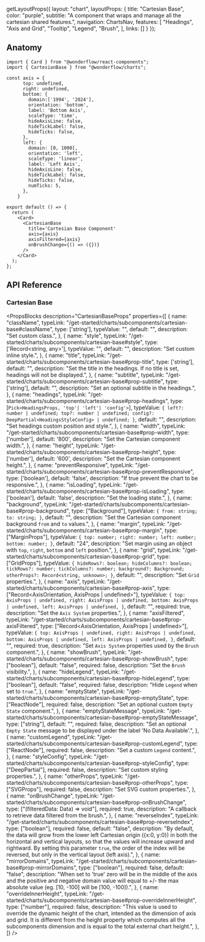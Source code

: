 
  getLayoutProps({
    layout: "chart",
    layoutProps: {
      title: "Cartesian Base",
      color: "purple",
      subtitle: "A component that wraps and manage all the cartesian shared features.",
      navigation: ChartsNav,
      features: [
        "Headings",
        "Axis and Grid",
        "Tooltip",
        "Legend",
        "Brush",
      ],
      links: []
    }
  });

<CartesianBaseExample />

## Anatomy

```tsx lines="31-36"
import { Card } from "@wonderflow/react-components";
import { CartesianBase } from "@wonderflow/charts";

const axis = {
      top: undefined,
      right: undefined,
      bottom: {
        domain:['1994', '2024'],
        orientation: 'bottom',
        label: 'Bottom Axis',
        scaleType: 'time',
        hideAxisLine: false,
        hideTickLabel: false,
        hideTicks: false,
      },
      left: {
        domain: [0, 1000],
        orientation: 'left',
        scaleType: 'linear',
        label: 'Left Axis',
        hideAxisLine: false,
        hideTickLabel: false,
        hideTicks: false,
        numTicks: 5,
      },
    }

export default () => {
  return (
    <Card>
      <CartesianBase
        title='Cartesian Base Component'
        axis={axis}
        axisFiltered={axis}
        onBrushChange={() => ({})}
      />
    </Card>
  );
};
```

## API Reference

### Cartesian Base

<PropsBlocks
  description="CartesianBaseProps"
  properties={[
    {
      name: "className",
      typeLink: "/get-started/charts/subcomponents/cartesian-base#className",
      type: ['string'],
      typeValue: "",
      default: "",
      description: "Set custom class.",
    },
    {
      name: "style",
      typeLink: "/get-started/charts/subcomponents/cartesian-base#style",
      type: ['Record<string, any>'],
      typeValue: "",
      default: "",
      description: "Set custom inline style.",
    },
    {
      name: "title",
      typeLink: "/get-started/charts/subcomponents/cartesian-base#prop-title",
      type: ['string'],
      default: "",
      description: "Set the title in the headings. If no title is set, headings will not be displayed.",
    },
    {
      name: "subtitle",
      typeLink: "/get-started/charts/subcomponents/cartesian-base#prop-subtitle",
      type: ['string'],
      default: "",
      description: "Set an optional subtitle in the headings.",
    },
    {
      name: "headings",
      typeLink: "/get-started/charts/subcomponents/cartesian-base#prop-headings",
      type: [`Pick<HeadingsProps, 'top'| 'left'| 'config'>`],
      typeValue:
`{
  left?: number | undefined;
  top?: number | undefined;
  config?: DeepPartial<HeadingsStyleConfig> | undefined;
}`,
      default: "",
      description: "Set headings custom position and style.",
    },
    {
      name: "width",
      typeLink: "/get-started/charts/subcomponents/cartesian-base#prop-width",
      type: ['number'],
      default: '800',
      description: "Set the Cartesian component width.",
    },
    {
      name: "height",
      typeLink: "/get-started/charts/subcomponents/cartesian-base#prop-height",
      type: ['number'],
      default: '600',
      description: "Set the Cartesian component height.",
    },
    {
      name: "preventResponsive",
      typeLink: "/get-started/charts/subcomponents/cartesian-base#prop-preventResponsive",
      type: ['boolean'],
      default: 'false',
      description: "If true prevent the chart to be responsive.",
    },
    {
      name: "isLoading",
      typeLink: "/get-started/charts/subcomponents/cartesian-base#prop-isLoading",
      type: ['boolean'],
      default: 'false',
      description: "Set the loading state.",
    },
    {
      name: "background",
      typeLink: "/get-started/charts/subcomponents/cartesian-base#prop-background",
      type: ["Background"],
      typeValue:
`{
  from: string;
  to: string;
}`,
      default: "",
      description: "Set the Cartesian component background `from` and `to` values.",
    },
    {
      name: "margin",
      typeLink: "/get-started/charts/subcomponents/cartesian-base#prop-margin",
      type: ["MarginProps"],
      typeValue:
`{
  top: number;
  right: number;
  left: number;
  bottom: number;
}`,
      default: "24",
      description: "Set margin using an object with `top`, `right`, `bottom` and `left` position.",
    },
    {
      name: "grid",
      typeLink: "/get-started/charts/subcomponents/cartesian-base#prop-grid",
      type: ["GridProps"],
      typeValue:
`{
  hideRows?: boolean;
  hideColumns?: boolean;
  tickRows?: number;
  tickColumns?: number;
  background?: Background;
  otherProps?: Record<string, unknown>;
}`,
      default: "",
      description: "Set `Grid` properties.",
    },
    {
      name: "axis",
      typeLink: "/get-started/charts/subcomponents/cartesian-base#prop-axis",
      type: ["Record<AxisOrientation, AxisProps | undefined>"],
      typeValue:
`{
  top: AxisProps | undefined,
  right: AxisProps | undefined,
  bottom: AxisProps | undefined,
  left: AxisProps | undefined,
}`,
      default: "",
      required: true,
      description: "Set the `Axis System` properties.",
    },
    {
      name: "axisFiltered",
      typeLink: "/get-started/charts/subcomponents/cartesian-base#prop-axisFiltered",
      type: ["Record<AxisOrientation, AxisProps | undefined>"],
      typeValue:
`{
  top: AxisProps | undefined,
  right: AxisProps | undefined,
  bottom: AxisProps | undefined,
  left: AxisProps | undefined,
}`,
      default: "",
      required: true,
      description: "Set `Axis System` properties used by the `Brush` component.",
    },
    {
      name: "showBrush",
      typeLink: "/get-started/charts/subcomponents/cartesian-base#prop-showBrush",
      type: ["boolean"],
      default: "false",
      required: false,
      description: "Set the `Brush` visibility.",
    },
    {
      name: "hideLegend",
      typeLink: "/get-started/charts/subcomponents/cartesian-base#prop-hideLegend",
      type: ["boolean"],
      default: "false",
      required: false,
      description: "Hide `Legend` when set to `true`.",
    },
    {
      name: "emptyState",
      typeLink: "/get-started/charts/subcomponents/cartesian-base#prop-emptyState",
      type: ["ReactNode"],
      required: false,
      description: "Set an optional custom `Empty State` component.",
    },
    {
      name: "emptyStateMessage",
      typeLink: "/get-started/charts/subcomponents/cartesian-base#prop-emptyStateMessage",
      type: ["string"],
      default: "",
      required: false,
      description: "Set an optional `Empty State` message to be displayed under the label 'No Data Available'.",
    },
    {
      name: "customLegend",
      typeLink: "/get-started/charts/subcomponents/cartesian-base#prop-customLegend",
      type: ["ReactNode"],
      required: false,
      description: "Set a custom `Legend` content.",
    },
    {
      name: "styleConfig",
      typeLink: "/get-started/charts/subcomponents/cartesian-base#prop-styleConfig",
      type: ["DeepPartial<CartesianStyleConfig>"],
      required: false,
      description: "Set custom styling properties.",
    },
    {
      name: "otherProps",
      typeLink: "/get-started/charts/subcomponents/cartesian-base#prop-otherProps",
      type: ["SVGProps<SVGSVGElement>"],
      required: false,
      description: "Set SVG custom properties.",
    },
    {
      name: "onBrushChange",
      typeLink: "/get-started/charts/subcomponents/cartesian-base#prop-onBrushChange",
      type: ["(filteredData: Data) => void"],
      required: true,
      description: "A callback to retrieve data filtered from the brush.",
    },
    {
      name: "reverseIndex",
      typeLink: "/get-started/charts/subcomponents/cartesian-base#prop-reverseIndex",
      type: ["boolean"],
      required: false,
      default: "false",
      description: "By default, the data will grow from the lower left Cartesian origin ({x:0, y:0}) in both the horizontal and vertical layouts, so that the values will increase upward and rightward. By setting this parameter `true`, the order of the index will be reversed, but only in the vertical layout (left axis).",
    },
    {
      name: "mirrorDomains",
      typeLink: "/get-started/charts/subcomponents/cartesian-base#prop-mirrorDomains",
      type: ["boolean"],
      required: false,
      default: "false",
      description: "When set to 'true' zero will be in the middle of the axis and the positive and negative domain value will equal to +/- the max absolute value (eg. [10, -100] will be [100, -100]).",
    },
    {
      name: "overrideInnerHeight",
      typeLink: "/get-started/charts/subcomponents/cartesian-base#prop-overrideInnerHeight",
      type: ["number"],
      required: false,
      description: "This value is used to override the dynamic height of the chart, intended as the dimension of axis and grid. It is different from the height property which computes all the subcomponents dimension and is equal to the total external chart height.",
    },
  ]}
/>

